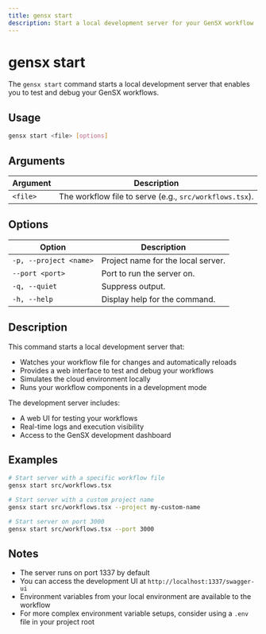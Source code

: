 ```yaml
---
title: gensx start
description: Start a local development server for your GenSX workflow
---
```


# gensx start

The `gensx start` command starts a local development server that enables you to test and debug your GenSX workflows.

## Usage

```bash
gensx start <file> [options]
```

## Arguments

| Argument | Description                                             |
| -------- | ------------------------------------------------------- |
| `<file>` | The workflow file to serve (e.g., `src/workflows.tsx`). |

## Options

| Option                 | Description                        |
| ---------------------- | ---------------------------------- |
| `-p, --project <name>` | Project name for the local server. |
| `--port <port>`        | Port to run the server on.         |
| `-q, --quiet`          | Suppress output.                   |
| `-h, --help`           | Display help for the command.      |

## Description

This command starts a local development server that:

- Watches your workflow file for changes and automatically reloads
- Provides a web interface to test and debug your workflows
- Simulates the cloud environment locally
- Runs your workflow components in a development mode

The development server includes:

- A web UI for testing your workflows
- Real-time logs and execution visibility
- Access to the GenSX development dashboard

## Examples

```bash
# Start server with a specific workflow file
gensx start src/workflows.tsx

# Start server with a custom project name
gensx start src/workflows.tsx --project my-custom-name

# Start server on port 3000
gensx start src/workflows.tsx --port 3000
```

## Notes

- The server runs on port 1337 by default
- You can access the development UI at `http://localhost:1337/swagger-ui`
- Environment variables from your local environment are available to the workflow
- For more complex environment variable setups, consider using a `.env` file in your project root
